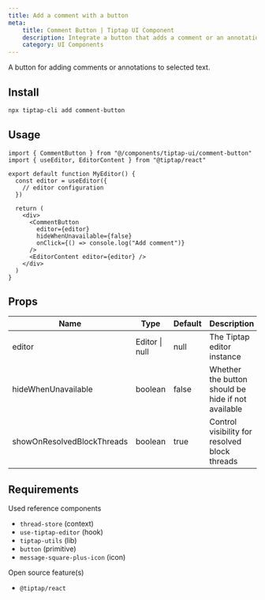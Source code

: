 ```yaml
---
title: Add a comment with a button
meta:
    title: Comment Button | Tiptap UI Component
    description: Integrate a button that adds a comment or an annotation to a selected text in Tiptap. More in the docs!
    category: UI Components
---
```


A button for adding comments or annotations to selected text.

## Install

```bash
npx tiptap-cli add comment-button
```

## Usage

```tsx
import { CommentButton } from "@/components/tiptap-ui/comment-button"
import { useEditor, EditorContent } from "@tiptap/react"

export default function MyEditor() {
  const editor = useEditor({
    // editor configuration
  })

  return (
    <div>
      <CommentButton
        editor={editor}
        hideWhenUnavailable={false}
        onClick={() => console.log("Add comment")}
      />
      <EditorContent editor={editor} />
    </div>
  )
}
```

## Props

| Name                       | Type           | Default | Description                                        |
| -------------------------- | -------------- | ------- | -------------------------------------------------- |
| editor                     | Editor \| null | null    | The Tiptap editor instance                         |
| hideWhenUnavailable        | boolean        | false   | Whether the button should be hide if not available |
| showOnResolvedBlockThreads | boolean        | true    | Control visibility for resolved block threads      |

## Requirements

Used reference components

- `thread-store` (context)
- `use-tiptap-editor` (hook)
- `tiptap-utils` (lib)
- `button` (primitive)
- `message-square-plus-icon` (icon)

Open source feature(s)

- `@tiptap/react`
